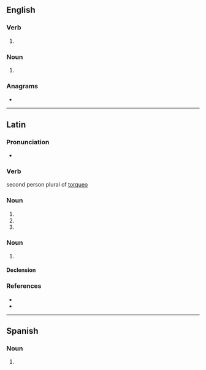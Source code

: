 ==English==

===Verb===
{{head|en|verb form}}

# {{en-third-person singular of|torque}}

===Noun===
{{head|en|noun form}}

# {{plural of|en|torque}}

===Anagrams===
* {{anagrams|en|a=eoqrstu|questor|quoters|roquets}}

----

==Latin==

===Pronunciation===
* {{la-IPA|torquēs}}
===Verb===
second person plural of [[torqueo]]

===Noun===
{{la-noun-form|torquēs}}

# {{inflection of|la|torquis||nom|p}}
# {{inflection of|la|torquis||acc|p}}
# {{inflection of|la|torquis||voc|p}}

===Noun===
{{la-noun|torquēs<3.acc-em-im.abl-e-i>|g=f}}

# {{alternative form of|la|torquis}}

====Declension====
{{la-ndecl|torquēs<3.acc-em-im.abl-e-i>}}

===References===
* {{R:Peck}}
* {{R:Smith's Antiquities}}

----

==Spanish==

===Noun===
{{head|es|noun form|g=m-p}}

# {{plural of|es|torque}}